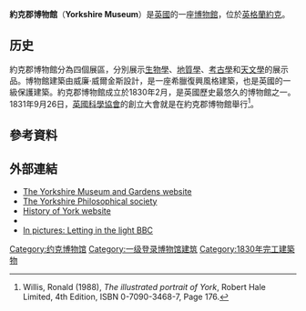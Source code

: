 {{Infobox Museum
 |name        = Yorkshire Museum
 |image       = Yorkshire Museum.jpg
 |imagesize   = 200
 |established = 1830
 |location    = [[英格蘭|英格蘭]][[約克|約克]]
 <!--|map_type=-->
 |latitude    = 53.96180
 |longitude   = -1.08744
 |type        = 
 |visitors    = 
 |director    = Janet Barnes, York Museums Trust
 |curator     = 
 |publictransit=
 |website     = [http://www.yorkshiremuseum.org.uk www.yorkshiremuseum.org.uk]
}}
'''約克郡博物館'''（'''Yorkshire Museum'''）是[[英國|英國]]的一座[[博物館|博物館]]，位於[[英格蘭|英格蘭]][[約克|約克]]。

==历史==
約克郡博物館分為四個展區，分別展示[[生物學|生物學]]、[[地質學|地質學]]、[[考古學|考古學]]和[[天文學|天文學]]的展示品。博物館建築由威廉·威爾金斯設計，是一座希臘復興風格建築，也是英國的一級保護建築。約克郡博物館成立於1830年2月，是英國歷史最悠久的博物館之一。1831年9月26日，[[英國科學協會|英國科學協會]]的創立大會就是在約克郡博物館舉行<ref>Willis, Ronald (1988), ''The illustrated portrait of York'', Robert Hale Limited, 4th Edition, ISBN 0-7090-3468-7, Page 176.</ref>。

==參考資料==
{{reflist|33em}}

==外部連結==
{{Commons category|Yorkshire Museum and Gardens}}
*[http://www.yorkshiremuseum.org.uk/ The Yorkshire Museum and Gardens website] {{Wayback|url=http://www.yorkshiremuseum.org.uk/ |date=20150407030031 }}
*[http://www.yorksphilsoc.org.uk/ The Yorkshire Philosophical society] {{Wayback|url=http://www.yorksphilsoc.org.uk/ |date=20120702070950 }}
*[http://www.historyofyork.co.uk/ History of York website] {{Wayback|url=http://www.historyofyork.co.uk/ |date=20080322201117 }}
*{{IoE|464225|Museum, Tempest Anderson Hall and abbey remains: Grade I}}
* [http://news.bbc.co.uk/local/york/hi/people_and_places/arts_and_culture/newsid_8331000/8331771.stm In pictures: Letting in the light BBC ] {{Wayback|url=http://news.bbc.co.uk/local/york/hi/people_and_places/arts_and_culture/newsid_8331000/8331771.stm |date=20160304142054 }}

{{Authority control}}
[[Category:约克博物馆|Category:约克博物馆]]
[[Category:一级登录博物馆建筑|Category:一级登录博物馆建筑]]
[[Category:1830年完工建築物|Category:1830年完工建築物]]